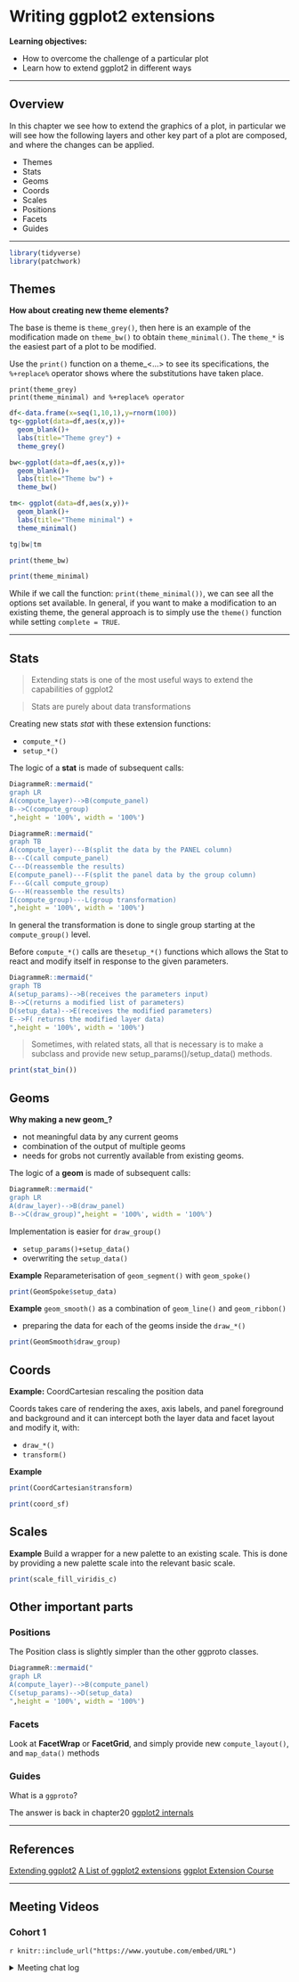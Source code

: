 # Writing ggplot2 extensions

**Learning objectives:**

- How to overcome the challenge of a particular plot
- Learn how to extend ggplot2 in different ways

---

## Overview

In this chapter we see how to extend the graphics of a plot, in particular we will see how the following layers and other key part of a plot are composed, and where the changes can be applied.

- Themes
- Stats
- Geoms
- Coords
- Scales
- Positions
- Facets
- Guides

---

```r
library(tidyverse)
library(patchwork)
```


## Themes

**How about creating new theme elements?**

The base is theme is `theme_grey()`, then here is an example of the modification made on `theme_bw()` to obtain `theme_minimal()`.
The `theme_*` is the easiest part of a plot to be modified.

Use the `print()` function on a theme_<...> to see its specifications, the `%+replace%` operator shows where the substitutions have taken place.


    print(theme_grey)
    print(theme_minimal) and %+replace% operator
    
```r
df<-data.frame(x=seq(1,10,1),y=rnorm(100))
tg<-ggplot(data=df,aes(x,y))+
  geom_blank()+
  labs(title="Theme grey") +
  theme_grey()

bw<-ggplot(data=df,aes(x,y))+
  geom_blank()+
  labs(title="Theme bw") +
  theme_bw()

tm<- ggplot(data=df,aes(x,y))+
  geom_blank()+
  labs(title="Theme minimal") +
  theme_minimal()

tg|bw|tm
```

    
```r
print(theme_bw)
```
    
```r
print(theme_minimal)
```
    

While if we call the function: `print(theme_minimal())`, we can see all the options set available.
In general, if you want to make a modification to an existing theme, the general approach is to simply use the `theme()` function while setting `complete = TRUE`.
    
    
---    

## Stats

> Extending stats is one of the most useful ways to extend the capabilities of ggplot2

> Stats are purely about data transformations

Creating new stats *stat* with these extension functions:

- `compute_*()`
- `setup_*()`


The logic of a **stat** is made of subsequent calls:

 
```r
DiagrammeR::mermaid("
graph LR
A(compute_layer)-->B(compute_panel)
B-->C(compute_group)
",height = '100%', width = '100%')
```
 
```r
DiagrammeR::mermaid("
graph TB
A(compute_layer)---B(split the data by the PANEL column)
B---C(call compute_panel)
C---D(reassemble the results)
E(compute_panel)---F(split the panel data by the group column)
F---G(call compute_group)
G---H(reassemble the results)
I(compute_group)---L(group transformation)
",height = '100%', width = '100%')
```


In general the transformation is done to single group starting at the `compute_group()` level.

Before `compute_*()` calls are the`setup_*()` functions which allows the Stat to react and modify itself in response to the given parameters.

 
```r
DiagrammeR::mermaid("
graph TB
A(setup_params)-->B(receives the parameters input)
B-->C(returns a modified list of parameters)
D(setup_data)-->E(receives the modified parameters)
E-->F( returns the modified layer data)
",height = '100%', width = '100%')
```


>Sometimes, with related stats, all that is necessary is to make a subclass and provide new setup_params()/setup_data() methods.

```r
print(stat_bin())
```


## Geoms

**Why making a new geom_?**

- not meaningful data by any current geoms
- combination of the output of multiple geoms
- needs for grobs not currently available from existing geoms.

The logic of a **geom** is made of subsequent calls:

 
```r
DiagrammeR::mermaid("
graph LR
A(draw_layer)-->B(draw_panel)
B-->C(draw_group)",height = '100%', width = '100%')
```


Implementation is easier for `draw_group()`

- `setup_params()+setup_data()`
- overwriting the `setup_data()`

**Example**
Reparameterisation of `geom_segment()` with `geom_spoke()`
```r
print(GeomSpoke$setup_data)
```

**Example**
`geom_smooth()` as a combination of `geom_line()` and `geom_ribbon()`

-  preparing the data for each of the geoms inside the `draw_*()`

```r
print(GeomSmooth$draw_group)
```

## Coords

**Example:**
CoordCartesian rescaling the position data

Coords takes care of rendering the axes, axis labels, and panel foreground and background and it can intercept both the layer data and facet layout and modify it, with:

- `draw_*()`
- `transform()`

**Example**
```r
print(CoordCartesian$transform)
```
```r
print(coord_sf)
```



## Scales

**Example**
Build a wrapper for a new palette to an existing scale.
This is done by providing a new palette scale into the relevant basic scale.
```r
print(scale_fill_viridis_c)
```

## Other important parts

### Positions

The Position class is slightly simpler than the other ggproto classes.

 
```r
DiagrammeR::mermaid("
graph LR
A(compute_layer)-->B(compute_panel)
C(setup_params)-->D(setup_data)
",height = '100%', width = '100%')
```
 


### Facets

Look at **FacetWrap** or **FacetGrid**, and simply provide new `compute_layout()`, and `map_data()` methods


### Guides

What is a `ggproto`? 

The answer is back in chapter20 [ggplot2 internals](https://ggplot2-book.org/internals.html)

---


## References

[Extending ggplot2](https://ggplot2.tidyverse.org/articles/extending-ggplot2.html)
[A List of ggplot2 extensions](https://exts.ggplot2.tidyverse.org/)
[ggplot Extension Course](https://mq-software-carpentry.github.io/r-ggplot-extension/aio.html)

---

## Meeting Videos

### Cohort 1

`r knitr::include_url("https://www.youtube.com/embed/URL")`

<details>
  <summary> Meeting chat log </summary>
  
```
```
</details>
